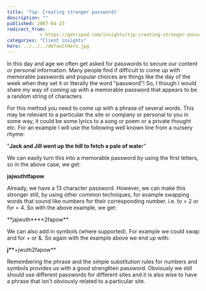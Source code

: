 ```yaml
---
title: 'Tip: Creating stronger passwords'
description: ""
published: 2007-04-23
redirect_from: 
            - https://gotripod.com/insights/tip-creating-stronger-passwords/
categories: "Client insights"
hero: ../../../defaultHero.jpg
---
```

In this day and age we often get asked for passwords to secure our content or personal information. Many people find if difficult to come up with memorable passwords and popular choices are things like the day of the week when they set it or literally the word "password"! So, I though I would share my way of coming up with a memorable password that appears to be a random string of characters

For this method you need to come up with a phrase of several words. This may be relevant to a particular the site or company or personal to you in some way, it could be some lyrics to a song or poem or a private thought etc. For an example I will use the following well known line from a nursery rhyme:

"**Jack and Jill went up the hill to fetch a pale of wate**r"

We can easily turn this into a memorable password by using the first letters, so in the above case, we get:

**jajwuthtfapow**

Already, we have a 13 character password. However, we can make this stronger still, by using other common techniques, for example swapping words that sound like numbers for their corresponding number. i.e. to = 2 or for = 4. So with the above example, we get:

**jajwuth\*\***2fapow\*\*

We can also add in symbols (where supported). For example we could swap and for + or &. So again with the example above we end up with:

**j\*\***+jwuth2fapow\*\*

Remembering the phrase and the simple substitution rules for numbers and symbols provides us with a good strengthen password. Obviously we still should use different passwords for different sites and it is also wise to have a phrase that isn't obviously related to a particular site.
